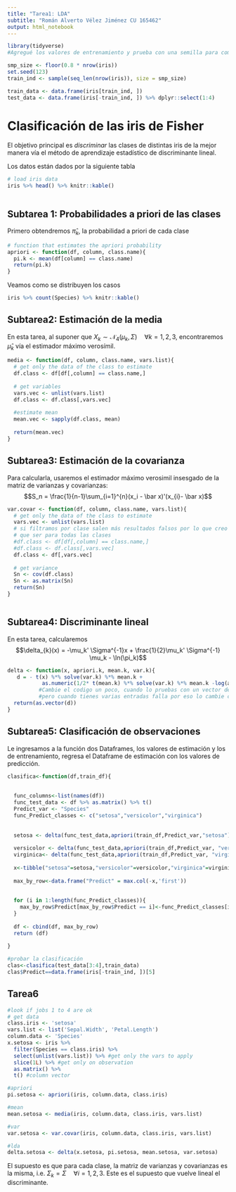 ```yaml
---
title: "Tarea1: LDA"
subtitle: "Román Alverto Vélez Jiménez CU 165462"
output: html_notebook
---
```

```r
library(tidyverse)
#Agregué los valores de entrenamiento y prueba con una semilla para comparar resultados

smp_size <- floor(0.8 * nrow(iris))
set.seed(123)
train_ind <- sample(seq_len(nrow(iris)), size = smp_size)

train_data <- data.frame(iris[train_ind, ])
test_data <- data.frame(iris[-train_ind, ]) %>% dplyr::select(1:4)
```

# Clasificación de las iris de Fisher 

El objetivo principal es _discriminar_ las clases de distintas iris de la mejor manera vía el método de aprendizaje estadístico de discriminante lineal.

Los datos están dados por la siguiente tabla

```r
# load iris data
iris %>% head() %>% knitr::kable()



```


## Subtarea 1: Probabilidades a priori de las clases

Primero obtendremos $\hat\pi_{k}$, la probabilidad a priori de cada clase

```r
# function that estimates the apriori probability 
apriori <- function(df, column, class.name){
  pi.k <- mean(df[column] == class.name) 
  return(pi.k)
}
```

Veamos como se distribuyen los casos
```r
iris %>% count(Species) %>% knitr::kable()

```

## Subtarea2: Estimación de la media
En esta tarea, al suponer que $X_{k} \sim \mathcal{N}_4(\mu_k, \Sigma) \quad \forall k = 1,2,3$, encontraremos $\hat\mu_k$ vía el estimador máximo verosímil.

```r
media <- function(df, column, class.name, vars.list){
  # get only the data of the class to estimate
  df.class <- df[df[,column] == class.name,]
  
  # get variables
  vars.vec <- unlist(vars.list)
  df.class <- df.class[,vars.vec]
  
  #estimate mean
  mean.vec <- sapply(df.class, mean)
  
  return(mean.vec)
}


```

## Subtarea3: Estimación de la covarianza


Para calcularla, usaremos el estimador máximo verosimil insesgado de la matriz de varianzas y covarianzas:
$$S_n = \frac{1}{n-1}\sum_{i=1}^{n}(x_i - \bar x)'(x_{i}- \bar x)$$

```r
var.covar <- function(df, column, class.name, vars.list){
  # get only the data of the class to estimate
  vars.vec <- unlist(vars.list)
  # si filtramos por clase salen más resultados falsos por lo que creo que tienen
  # que ser para todas las clases
  #df.class <- df[df[,column] == class.name,]
  #df.class <- df.class[,vars.vec]
  df.class <- df[,vars.vec]
  
  # get variance
  Sn <- cov(df.class)
  Sn <- as.matrix(Sn)
  return(Sn)
}



```

## Subtarea4: Discriminante lineal
En esta tarea, calcularemos
$$\delta_{k}(x) = -\mu_k' \Sigma^{-1}x + \frac{1}{2}\mu_k' \Sigma^{-1} \mu_k - \ln(\pi_k)$$


```r
delta <- function(x, apriori.k, mean.k, var.k){
   d = - t(x) %*% solve(var.k) %*% mean.k +
           as.numeric(1/2* t(mean.k) %*% solve(var.k) %*% mean.k -log(apriori.k))
          #Cambie el codigo un poco, cuando lo pruebas con un vector de una entrada funciona bien
          #pero cuando tienes varias entradas falla por eso lo cambie como un valor númerico
  return(as.vector(d))
}

```

## Subtarea5: Clasificación de observaciones
Le ingresamos a la función dos Dataframes, los valores de estimación y los de entrenamiento, regresa el Dataframe de estimación con los valores de predicción.

```r
clasifica<-function(df,train_df){
  
  	
  func_columns<-list(names(df))
  func_test_data <- df %>% as.matrix() %>% t()
  Predict_var <- "Species"
  func_Predict_classes <- c("setosa","versicolor","virginica")
  
  
  setosa <- delta(func_test_data,apriori(train_df,Predict_var,"setosa"),media(train_df,Predict_var,"setosa",func_columns),var.covar(train_df,Predict_var, "setosa",func_columns))
  
  versicolor <- delta(func_test_data,apriori(train_df,Predict_var, "versicolor"),media(train_df,Predict_var,"versicolor",func_columns),var.covar(train_df,Predict_var,"versicolor",func_columns))
  virginica<- delta(func_test_data,apriori(train_df,Predict_var, "virginica"),media(train_df,Predict_var,"virginica",func_columns),var.covar(train_df,Predict_var,"virginica",func_columns))
 
  x<-tibble("setosa"=setosa,"versicolor"=versicolor,"virginica"=virginica)
  
  max_by_row<-data.frame("Predict" = max.col(-x,'first'))
  
  
  for (i in 1:length(func_Predict_classes)){
    max_by_row$Predict[max_by_row$Predict == i]<-func_Predict_classes[i]
  }
  
  df <- cbind(df, max_by_row)
  return (df)
  
}

#probar la clasificación
clas<-clasifica(test_data[3:4],train_data)
clas$Predict==data.frame(iris[-train_ind, ])[5]

```

## Tarea6

```r
#look if jobs 1 to 4 are ok
# get data
class.iris <- 'setosa'
vars.list <- list('Sepal.Width', 'Petal.Length')
column.data <- 'Species'
x.setosa <- iris %>% 
  filter(Species == class.iris) %>% 
  select(unlist(vars.list)) %>% #get only the vars to apply
  slice(1L) %>% #get only on observation
  as.matrix() %>% 
  t() #column vector

#apriori
pi.setosa <- apriori(iris, column.data, class.iris)

#mean
mean.setosa <- media(iris, column.data, class.iris, vars.list)

#var
var.setosa <- var.covar(iris, column.data, class.iris, vars.list)

#lda
delta.setosa <- delta(x.setosa, pi.setosa, mean.setosa, var.setosa)


```


El supuesto es que para cada clase, la matriz de varianzas y covarianzas es la misma, i.e. $\Sigma_{k} = \Sigma \quad \forall i = 1,2,3$. Este es el supuesto que vuelve lineal el discriminante.
















